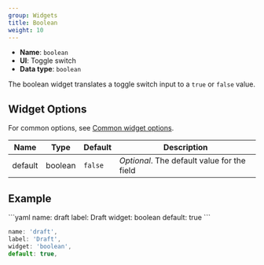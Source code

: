 ```yaml
---
group: Widgets
title: Boolean
weight: 10
---
```


- **Name**: `boolean`
- **UI**: Toggle switch
- **Data type**: `boolean`

The boolean widget translates a toggle switch input to a `true` or `false` value.

## Widget Options

For common options, see [Common widget options](/docs/widgets#common-widget-options).

| Name    | Type    | Default | Description                                 |
| ------- | ------- | ------- | ------------------------------------------- |
| default | boolean | `false` | _Optional_. The default value for the field |

## Example

<CodeTabs>
```yaml
name: draft
label: Draft
widget: boolean
default: true
```

```js
name: 'draft',
label: 'Draft',
widget: 'boolean',
default: true,
```

</CodeTabs>
